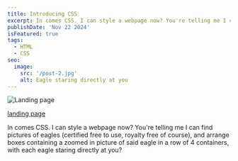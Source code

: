 ```yaml
---
title: Introducing CSS
excerpt: In comes CSS. I can style a webpage now? You're telling me I can find pictures of eagles (certified free to use, royalty free of course), and arrange boxes containing a zoomed in picture of said eagle in a row of 4 containers, with each eagle staring directly at you?
publishDate: 'Nov 22 2024'
isFeatured: true
tags:
  - HTML
  - CSS
seo:
  image:
    src: '/post-2.jpg'
    alt: Eagle staring directly at you
---
```



<Image src={postImage} alt="Landing page" />

<a href="https://erikgrinn.github.io/odin-landing-page/" target="_blank">landing page</a>

In comes CSS. I can style a webpage now? You're telling me I can find pictures of eagles (certified free to use, royalty free of course), and arrange boxes containing a zoomed in picture of said eagle in a row of 4 containers, with each eagle staring directly at you?
